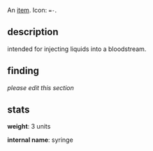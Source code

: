 {{FixTitle}}
An [[items|item]]. Icon: <code><nowiki>=-</nowiki></code>.

== description ==

intended for injecting liquids into a bloodstream.

== finding ==

''please edit this section''

== stats ==

'''weight''': 3 units

'''internal name''': syringe